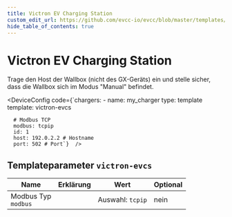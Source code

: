```yaml
---
title: Victron EV Charging Station
custom_edit_url: https://github.com/evcc-io/evcc/blob/master/templates/definition/charger/victron-evcs.yaml
hide_table_of_contents: true
---
```



# Victron EV Charging Station

<div className="device-detail-container">
  <div className="device-detail-content">
    <DeviceFeatures features="" />

Trage den Host der Wallbox (nicht des GX-Geräts) ein und stelle sicher, dass die Wallbox sich im Modus "Manual" befindet.


<DeviceConfig code={`chargers:
    - name: my_charger
      type: template
      template: victron-evcs
      
      # Modbus TCP
      modbus: tcpip
      id: 1
      host: 192.0.2.2 # Hostname
      port: 502 # Port`}  />
  </div>
  <div className="device-detail-icon">
    <evcc-icon
      type="charger"
      name="victron-ev-charging-station"
      size="400px"
      alt="Victron EV Charging Station"
      className="device-detail-icon-img"
    ></evcc-icon>
  </div>
</div>

## Templateparameter `victron-evcs`

| Name | Erklärung | Wert | Optional |
|-----------|-----------|------|----------|
| Modbus Typ<br/>`modbus` |  | Auswahl: `tcpip` | nein |

